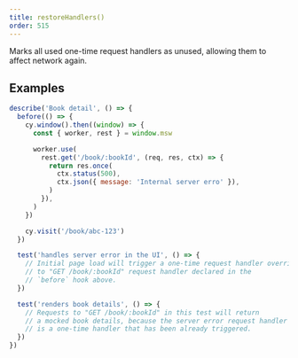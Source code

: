 ```yaml
---
title: restoreHandlers()
order: 515
---
```


Marks all used one-time request handlers as unused, allowing them to affect network again.

## Examples

```js showLineNumbers focusedLines=6-13
describe('Book detail', () => {
  before(() => {
    cy.window().then((window) => {
      const { worker, rest } = window.msw

      worker.use(
        rest.get('/book/:bookId', (req, res, ctx) => {
          return res.once(
            ctx.status(500),
            ctx.json({ message: 'Internal server erro' }),
          )
        }),
      )
    })

    cy.visit('/book/abc-123')
  })

  test('handles server error in the UI', () => {
    // Initial page load will trigger a one-time request handler override
    // to "GET /book/:bookId" request handler declared in the
    // `before` hook above.
  })

  test('renders book details', () => {
    // Requests to "GET /book/:bookId" in this test will return
    // a mocked book details, because the server error request handler
    // is a one-time handler that has been already triggered.
  })
})
```
